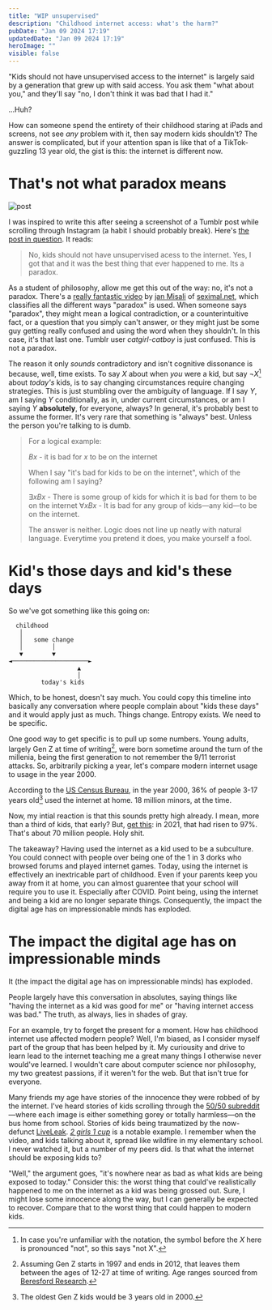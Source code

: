 ```yaml
---
title: "WIP unsupervised"
description: "Childhood internet access: what's the harm?"
pubDate: "Jan 09 2024 17:19"
updatedDate: "Jan 09 2024 17:19"
heroImage: ""
visible: false
---
```

"Kids should not have unsupervised access to the internet" is largely said by a generation that grew up with said access. You ask them "what about you," and they'll say "no, I don't think it was bad that I had it." 

...Huh?

How can someone spend the entirety of their childhood staring at iPads and screens, not see *any* problem with it, then say modern kids shouldn't? The answer is complicated, but if your attention span is like that of a TikTok-guzzling 13 year old, the gist is this: the internet is different now.

# That's not what paradox means

![post](/blog/kidsshouldnotpost.jpeg)

I was inspired to write this after seeing a screenshot of a Tumblr post while scrolling through Instagram (a habit I should probably break). Here's [the post in question](https://catgirl-catboy.tumblr.com/post/694050477470613504/). It reads:

> No, kids should not have unsupervised acess to the internet.   Yes, I got that and it was the best thing that ever happened to me.   Its a paradox.

As a student of philosophy, allow me get this out of the way: no, it's not a paradox. There's a [really fantastic video](https://www.youtube.com/watch?v=ppX7Qjbe6BM) by [jan Misali](https://www.youtube.com/@HBMmaster) of [seximal.net](https://seximal.net), which classifies all the different ways "paradox" is used. When someone says "paradox", they might mean a logical contradiction, or a counterintuitive fact, or a question that you simply can't answer, or they might just be some guy getting really confused and using the word when they shouldn't. In this case, it's that last one. Tumblr user *catgirl-catboy* is just confused. This is not a paradox. 

The reason it only *sounds* contradictory and isn't cognitive dissonance is because, well, time exists.  To say $X$ about when *you* were a kid, but say $\neg X$[^1] about *today's* kids, is to say changing circumstances require changing strategies. This is just stumbling over the ambiguity of language. If I say $Y$, am I saying $Y$ conditionally, as in, under current circumstances, or am I saying $Y$ **absolutely**, for everyone, always? In general, it's probably best to assume the former. It's very rare that something is "always" best. Unless the person you're talking to is dumb. 

> For a logical example:
>
> $Bx$ - it is bad for $x$ to be on the internet
>
> When I say "it's bad for kids to be on the internet", which of the following am I saying?
>
> $\exists x Bx$ - There is some group of kids for which it is bad for them to be on the internet
> $\forall xBx$ - It is bad for any group of kids—any kid—to be on the internet.
>
> The answer is neither. Logic does not line up neatly with natural language. Everytime you pretend it does, you make yourself a fool.

# Kid's those days and kid's these days

So we've got something like this going on:

```
  childhood
   │
   │   some change
   │        │
   ▼        ▼
◄─────────────────────►
                   ▲
                   │
         today's kids
```

Which, to be honest, doesn't say much. You could copy this timeline into basically any conversation where people complain about "kids these days" and it would apply just as much. Things change. Entropy exists. We need to be specific.

One good way to get specific is to pull up some numbers. Young adults, largely Gen Z at time of writing[^2], were born sometime around the turn of the millenia, being the first generation to not remember the 9/11 terrorist attacks. So, arbitrarily picking a year, let's compare modern internet usage to usage in the year 2000.

According to the [US Census Bureau](https://www.census.gov/content/dam/Census/library/publications/2001/demo/p23-207.pdf), in the year 2000, 36% of people 3-17 years old[^3] used the internet at home. 18 million minors, at the time. 

Now, my intial reaction is that this sounds pretty high already. I mean, more than a third of kids, that early? But, [get this](https://nces.ed.gov/programs/coe/pdf/2023/CCH_508c.pdf): in 2021, that had risen to 97%. That's about 70 million people. Holy shit.

The takeaway? Having used the internet as a kid used to be a subculture. You could connect with people over being one of the 1 in 3 dorks who browsed forums and played internet games. Today, using the internet is effectively an inextricable part of childhood. Even if  your parents keep you away from it at home, you can almost guarentee that your school will require you to use it. Especially after COVID. Point being, using the internet and being a kid are no longer separate things. Consequently, the impact the digital age has on impressionable minds has  exploded.

# The impact the digital age has on impressionable minds

It (the impact the digital age has on impressionable minds) has exploded.

People largely have this conversation in absolutes, saying things like "having the internet as a kid was good for me" or "having internet access was bad." The truth, as always, lies in shades of gray. 

For an example, try to forget the present for a moment. How has childhood internet use affected modern people? Well, I'm biased, as I consider myself part of the group that has been helped by it. My curiousity and drive to learn lead to the internet teaching me a great many things I otherwise never would've learned. I wouldn't care about computer science nor philosophy, my two greatest passions, if it weren't for the web. But that isn't true for everyone.

Many friends my age have stories of the innocence they were robbed of by the internet. I've heard stories of kids scrolling through the [50/50 subreddit](https://www.reddit.com/r/FiftyFifty/)—where each image is either something gorey or totally harmless—on the bus home from school. Stories of kids being traumatized by the now-defunct [LiveLeak](https://en.wikipedia.org/wiki/LiveLeak). [*2 girls 1 cup*](https://en.wikipedia.org/wiki/2_Girls_1_Cup*) is a notable example. I remember when the video, and kids talking about it, spread like wildfire in my elementary school. I never watched it, but a number of my peers did. Is that what the internet should be exposing kids to? 

"Well," the argument goes, "it's nowhere near as bad as what kids are being exposed to today." Consider this: the worst thing that could've realistically happened to me on the internet as a kid was being grossed out. Sure, I might lose some innocence along the way, but I can generally be expected to recover. Compare that to the worst thing that could happen to modern kids. 





[^1]: In case you're unfamiliar with the notation, the symbol before the $X$ here is pronounced "not", so this says "not X". 
[^2]: Assuming Gen Z starts in 1997 and ends in 2012, that leaves them between the ages of 12-27 at time of writing. Age ranges sourced from [Beresford Research](https://www.beresfordresearch.com/age-range-by-generation/).
[^3]: The oldest Gen Z kids would be 3 years old in 2000.



